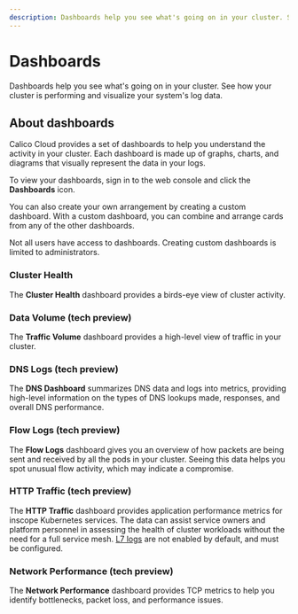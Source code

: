 ```yaml
---
description: Dashboards help you see what's going on in your cluster. See how your cluster is performing and visualize your system's log data.
---
```



# Dashboards

Dashboards help you see what's going on in your cluster.
See how your cluster is performing and visualize your system's log data.
## About dashboards

Calico Cloud provides a set of dashboards to help you understand the activity in your cluster.
Each dashboard is made up of graphs, charts, and diagrams that visually represent the data in your logs.

To view your dashboards, sign in to the web console and click the <IconDashboard width="20" /> **Dashboards** icon.

You can also create your own arrangement by creating a custom dashboard.
With a custom dashboard, you can combine and arrange cards from any of the other dashboards.

Not all users have access to dashboards.
Creating custom dashboards is limited to administrators.

### Cluster Health

The **Cluster Health** dashboard provides a birds-eye view of cluster activity.

<Screenshot src="/img/calico-enterprise/dashboards.png" alt="Cluster Health Dashboard" />

### Data Volume (tech preview)

The **Traffic Volume** dashboard provides a high-level view of traffic in your cluster.

<Screenshot src="/img/calico-cloud/dashboard-data-volume.png" alt="Data Volume Dashboard" />

### DNS Logs (tech preview)

The **DNS Dashboard** summarizes DNS data and logs into metrics, providing high-level information on the types of DNS lookups made, responses, and overall DNS performance.

<Screenshot src="/img/calico-cloud/dashboard-dns-logs.png" alt="DNS Logs Dashboard" />

### Flow Logs (tech preview)

The **Flow Logs** dashboard gives you an overview of how packets are being sent and received by all the pods in your cluster.
Seeing this data helps you spot unusual flow activity, which may indicate a compromise.

<Screenshot src="/img/calico-cloud/dashboard-flow-logs.png" alt="Flow Logs Dashboard" />

### HTTP Traffic (tech preview)

The **HTTP Traffic**  dashboard provides application performance metrics for inscope Kubernetes services.
The data can assist service owners and platform personnel in assessing the health of cluster workloads without the need for a full service mesh.
[L7 logs](elastic/l7/configure.mdx) are not enabled by default, and must be configured.

<Screenshot src="/img/calico-cloud/dashboard-l7.png" alt="HTTP Traffic dashboard" />

### Network Performance (tech preview)

The **Network Performance** dashboard provides TCP metrics to help you identify bottlenecks, packet loss, and performance issues.

<Screenshot src="/img/calico-cloud/dashboard-tcp-performance.png" alt="Network Performance Dashboard" />
